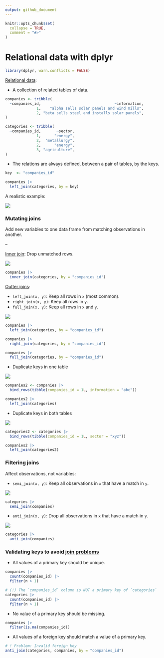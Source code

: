 ```yaml
---
output: github_document
---
```


```r
knitr::opts_chunk$set(
  collapse = TRUE,
  comment = "#>"
)
```

# Relational data with dplyr

```r
library(dplyr, warn.conflicts = FALSE)
```

[Relational data](https://r4ds.had.co.nz/relational-data.html):

* A collection of related tables of data.

```r
companies <- tribble(
  ~companies_id,                                 ~information,
              1,    "alpha sells solar panels and wind mills",
              2, "beta sells steel and installs solar panels",
)

categories <- tribble(
  ~companies_id,       ~sector,
              1,      "energy",
              2,  "metallurgy",
              2,      "energy",
              3, "agriculture",
)
```

* The relations are always defined,  between a pair of tables, by the keys.

```r
key  <- "companies_id"

companies |>
  left_join(categories, by = key)
```

A realistic example:

![](https://d33wubrfki0l68.cloudfront.net/245292d1ea724f6c3fd8a92063dcd7bfb9758d02/5751b/diagrams/relational-nycflights.png)

### Mutating joins

Add new variables to one data frame from matching observations in another.

--

[Inner join](https://r4ds.had.co.nz/relational-data.html#mutating-joins): Drop
unmatched rows.

![](https://d33wubrfki0l68.cloudfront.net/3abea0b730526c3f053a3838953c35a0ccbe8980/7f29b/diagrams/join-inner.png)

```r
companies |>
  inner_join(categories, by = "companies_id")
```

[Outter joins](https://r4ds.had.co.nz/relational-data.html#outer-join):

* `left_join(x, y)`: Keep all rows in `x` (most common).
* `right_join(x, y)`: Keep all rows in `y`.
* `full_join(x, y)`: Keep all rows in `x` and `y`.

![](https://d33wubrfki0l68.cloudfront.net/9c12ca9e12ed26a7c5d2aa08e36d2ac4fb593f1e/79980/diagrams/join-outer.png)

```r
companies |>
  left_join(categories, by = "companies_id")

companies |>
  right_join(categories, by = "companies_id")

companies |>
  full_join(categories, by = "companies_id")
```

* Duplicate keys in one table

![](https://d33wubrfki0l68.cloudfront.net/6faac3e996263827cb57fc5803df6192541a9a4b/c7d74/diagrams/join-one-to-many.png)

```r
companies2 <- companies |>
  bind_rows(tibble(companies_id = 1L, information = "abc"))

companies2 |>
  left_join(categories)
```

* Duplicate keys in both tables

![](https://d33wubrfki0l68.cloudfront.net/d37530bbf7749f48c02684013ae72b2996b07e25/37510/diagrams/join-many-to-many.png)

```r
categories2 <- categories |>
  bind_rows(tibble(companies_id = 1L, sector = "xyz"))

companies2 |>
  left_join(categories2)
```

### Filtering joins

Affect observations, not variables:

* `semi_join(x, y)`: Keep all observations in `x` that have a match in `y`.

![](https://d33wubrfki0l68.cloudfront.net/028065a7f353a932d70d2dfc82bc5c5966f768ad/85a30/diagrams/join-semi.png)

```r
categories |> 
  semi_join(companies)
```

* `anti_join(x, y)`: Drop all observations in `x` that have a match in `y`.

![](https://d33wubrfki0l68.cloudfront.net/f29a85efd53a079cc84c14ba4ba6894e238c3759/c1408/diagrams/join-anti.png)

```r
categories |> 
  anti_join(companies)
```

### Validating keys to avoid [join problems](https://r4ds.had.co.nz/relational-data.html#join-problems)

* All values of a primary key should be unique.

```r
companies |>
  count(companies_id) |>
  filter(n > 1)

# (!) The `companies_id` column is NOT a primary key of `categories`
categories |>
  count(companies_id) |>
  filter(n > 1)
```

* No value of a primary key should be missing.

```r
companies |>
  filter(is.na(companies_id))
```

* All values of a foreign key should match a value of a primary key.

```r
# ! Problem: Invalid foreign key
anti_join(categories, companies, by = "companies_id")
```
